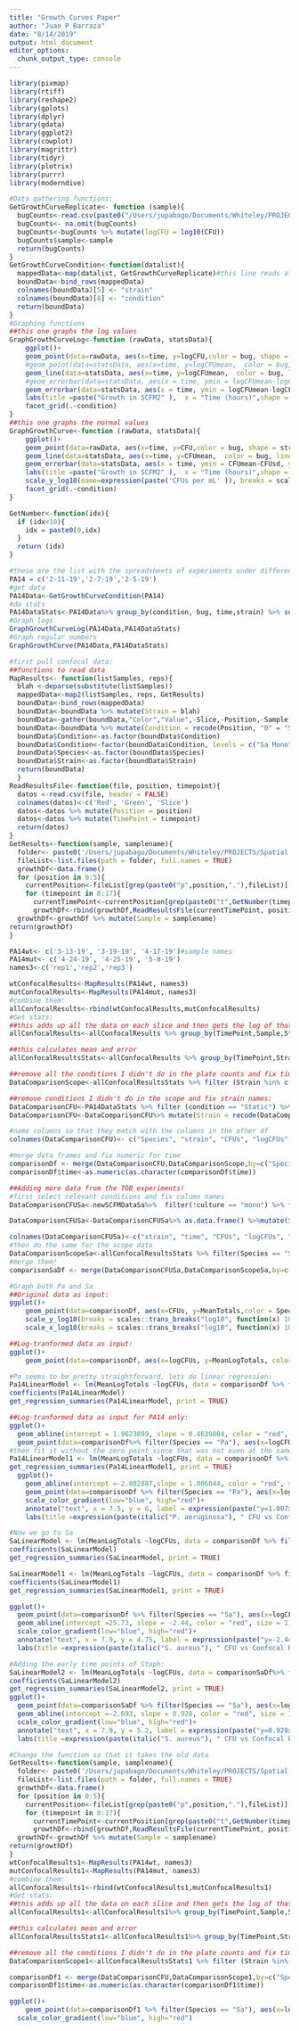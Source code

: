 ```yaml
---
title: "Growth Curves Paper"
author: "Juan P Barraza"
date: "8/14/2019"
output: html_document
editor_options: 
  chunk_output_type: console
---
```


```r
library(pixmap)
library(rtiff)
library(reshape2)
library(gplots)
library(dplyr)
library(gdata)
library(ggplot2)
library(cowplot)
library(magrittr)
library(tidyr)
library(plotrix)
library(purrr)
library(moderndive)

#Data gathering functions:
GetGrowthCurveReplicate<- function (sample){
  bugCounts<-read.csv(paste0("/Users/jupabago/Documents/Whiteley/PROJECTS/Spatial paper Data/GrowthCurves/", sample, ".csv"),header = TRUE)
  bugCounts<- na.omit(bugCounts)
  bugCounts<-bugCounts %>% mutate(logCFU = log10(CFU))
  bugCounts$sample<-sample
  return(bugCounts)
}
GetGrowthCurveCondition<-function(datalist){
  mappedData<-map(datalist, GetGrowthCurveReplicate)#this line reads all the files on the list
  boundData<-bind_rows(mappedData)
  colnames(boundData)[5] <- "strain"
  colnames(boundData)[8] <- "condition"
  return(boundData)
}
#Graphing functions
##this one graphs the log values
GraphGrowthCurveLog<-function (rawData, statsData){
    ggplot()+
    geom_point(data=rawData, aes(x=time, y=logCFU,color = bug, shape = strain),   size=2)+
    #geom_point(data=statsData, aes(x=time, y=logCFUmean,  color = bug, shape = strain), size=2)+
    geom_line(data=statsData, aes(x=time, y=logCFUmean,  color = bug, linetype = strain), size=2)+
    #geom_errorbar(data=statsData, aes(x = time, ymin = logCFUmean-logCFUsd, ymax = logCFUmean+logCFUsd, color = bug, linetype = strain), width = 0, size = 1)+
    geom_errorbar(data=statsData, aes(x = time, ymin = logCFUmean-logCFUse, ymax = logCFUmean+logCFUse, color = bug, linetype = strain), width = 0, size = 1)+
    labs(title =paste("Growth in SCFM2" ),  x = "Time (hours)",shape = "Strain",linetype = "Strain", color = "Bug")+
    facet_grid(.~condition)
}
##this one graphs the normal values
GraphGrowthCurve<-function (rawData, statsData){
    ggplot()+ 
    geom_point(data=rawData, aes(x=time, y=CFU,color = bug, shape = strain),   size=2)+
    geom_line(data=statsData, aes(x=time, y=CFUmean,  color = bug, linetype = strain), size=2)+
    geom_errorbar(data=statsData, aes(x = time, ymin = CFUmean-CFUsd, ymax = CFUmean+CFUsd, color = bug, linetype = strain), width = 0, size = 1)+
    labs(title =paste("Growth in SCFM2" ),  x = "Time (hours)",shape = "strain", color = "Species")+
    scale_y_log10(name=expression(paste('CFUs per mL' )), breaks = scales::trans_breaks("log10", function(x) 10^x), labels = scales::trans_format("log10", scales::math_format(10^.x)))+
    facet_grid(.~condition)
}

GetNumber<-function(idx){
  if (idx<10){
    idx = paste0(0,idx)
  }
  return (idx)
}
```

```r
#these are the list with the spreadsheets of experiments under different conditions
PA14 = c('2-11-19','2-7-19','2-5-19')
#get data
PA14Data<-GetGrowthCurveCondition(PA14)
#do stats
PA14DataStats<-PA14Data%>% group_by(condition, bug, time,strain) %>% summarise(CFUmean = mean (CFU), CFUsd = sd(CFU), CFUse = std.error(CFU), logCFUmean = mean (logCFU), logCFUsd = sd(logCFU),logCFUse = std.error(logCFU))
#Graph logs
GraphGrowthCurveLog(PA14Data,PA14DataStats)
#Graph regular numbers
GraphGrowthCurve(PA14Data,PA14DataStats)

```

```r
#first pull confocal data:
##functions to read data
MapResults<- function(listSamples, reps){
  blah <-deparse(substitute(listSamples))
  mappedData<-map2(listSamples, reps, GetResults)
  boundData<-bind_rows(mappedData)
  boundData<-boundData %>% mutate(Strain = blah)
  boundData<-gather(boundData,"Color","Value",-Slice,-Position,-Sample,-TimePoint,-Strain) %>% mutate(LogValue=ifelse(Value>0,log10(Value),0))
  boundData<-boundData %>% mutate(Condition = recode(Position, "0" = "Sa Mono", "1" = "Pa Mono", "2" = "Pa:Sa 1:1", "3" = "Pa:Sa 10:1", "4" = "Pa:Sa 1:100", "5" = "Pa:Sa 1:10" )) %>% mutate(Species = recode(Color, "Red" = "Sa", "Green" = "Pa")) %>% mutate(ZDistance = Slice *0.44)
  boundData$Condition<-as.factor(boundData$Condition)
  boundData$Condition<-factor(boundData$Condition, levels = c("Sa Mono", "Pa Mono", "Pa:Sa 1:1", "Pa:Sa 1:10", "Pa:Sa 1:100","Pa:Sa 10:1"))
  boundData$Species<-as.factor(boundData$Species)
  boundData$Strain<-as.factor(boundData$Strain)
  return(boundData)
  }
ReadResultsFile<-function(file, position, timepoint){
  datos <-read.csv(file, header = FALSE)
  colnames(datos)<-c('Red', 'Green', 'Slice')
  datos<-datos %>% mutate(Position = position)
  datos<-datos %>% mutate(TimePoint = timepoint)
  return(datos)
}
GetResults<-function(sample, samplename){
  folder<- paste0('/Users/jupabago/Documents/Whiteley/PROJECTS/Spatial paper Data/Microscopy Data/Other Data1/',sample,'/results')#the path needs to be "Other Data1"
  fileList<-list.files(path = folder, full.names = TRUE)
  growthDf<-data.frame()
  for (position in 0:5){
    currentPosition<-fileList[grep(paste0("p",position,"."),fileList)]
    for (timepoint in 0:17){
      currentTimePoint<-currentPosition[grep(paste0("t",GetNumber(timepoint),"_"),currentPosition)]
      growthDf<-rbind(growthDf,ReadResultsFile(currentTimePoint, position, timepoint))}}
  growthDf<-growthDf %>% mutate(Sample = samplename)
return(growthDf)
}

PA14wt<- c('3-13-19', '3-19-19', '4-17-19')#sample names 
PA14mut<- c('4-24-19', '4-25-19', '5-8-19')
names3<-c('rep1','rep2','rep3')

wtConfocalResults<-MapResults(PA14wt, names3)
mutConfocalResults<-MapResults(PA14mut, names3)
#combine them:
allConfocalResults<-rbind(wtConfocalResults,mutConfocalResults)
#Get stats:
##this adds up all the data on each slice and then gets the log of that total
allConfocalResults<-allConfocalResults %>% group_by(TimePoint,Sample,Strain,Condition,Species) %>% summarise(Totals = sum (Value))%>% mutate(LogTotals = ifelse(Totals>0, log10(Totals), 0))

##this calculates mean and error
allConfocalResultsStats<-allConfocalResults %>% group_by(TimePoint,Strain,Condition,Species) %>% summarise(MeanTotals = mean(Totals), SDTotals = sd(Totals), MeanLogTotals = mean(LogTotals), SDLogTotals = sd(LogTotals)) 

##remove all the conditions I didn't do in the plate counts and fix time points:
DataComparisonScope<-allConfocalResultsStats %>% filter (Strain %in% c("PA14wt","PA14mut")) %>% filter(Condition == "Pa:Sa 1:1") %>%  filter(TimePoint %in% c(0,3,7,11,15)) %>% select(Condition,TimePoint, Strain, Species, MeanTotals, MeanLogTotals) %>% mutate(time = ifelse(TimePoint>0, TimePoint+1, 0)) #The timePoint thing is because I start imaging after one hour and I don't have a time zero on scope

##remove conditions I didn't do in the scope and fix strain names:
DataComparisonCFU<-PA14DataStats %>% filter (condition == "Static") %>% select(bug, strain, CFUmean, logCFUmean, condition, time)%>% as.data.frame() 
DataComparisonCFU<-DataComparisonCFU%>% mutate(Strain = recode(DataComparisonCFU$strain, wt = "PA14wt", mut = "PA14mut"))

#name columns so that they match with the columns in the other df
colnames(DataComparisonCFU)<- c("Species", "strain", "CFUs", "logCFUs","Static", "time", "Strain")

#merge data frames and fix numeric for time
comparisonDf <- merge(DataComparisonCFU,DataComparisonScope,by=c("Species","Strain", "time"))
comparisonDf$time<-as.numeric(as.character(comparisonDf$time))

##Adding more data from the TOB experiments!
#first select relevant conditions and fix column names
DataComparisonCFUSa<-newSCFMDataSa%>%  filter(!culture == "mono") %>% filter(antibiotic == "Control") %>% select(CFU, culture, bug, timePoint, antibiotic, logTranformed,sample, condition) %>% group_by(culture, timePoint) %>% summarise(meanCFU = mean(CFU), meanLogCFU = mean(logTranformed))  

DataComparisonCFUSa<-DataComparisonCFUSa%>% as.data.frame() %>%mutate(Strain = recode(DataComparisonCFUSa$culture, wt = "PA14wt", mut = "PA14mut"))

colnames(DataComparisonCFUSa)<-c("strain", "time", "CFUs", "logCFUs", "Strain")
#then do the same for the scope data
DataComparisonScopeSa<-allConfocalResultsStats %>% filter(Species == "Sa")%>% filter (Strain %in% c("PA14wt","PA14mut")) %>% filter(Condition == "Pa:Sa 1:1") %>%  filter(TimePoint %in% c(0,2,3,4)) %>% select(Condition,TimePoint, Strain, Species, MeanTotals, MeanLogTotals) %>% mutate(time = ifelse(TimePoint>0, TimePoint+1, 0)) #The timePoint thing is because I start imaging after one hour and I don't have a time zero on scope
#merge them!
comparisonSaDf <- merge(DataComparisonCFUSa,DataComparisonScopeSa,by=c("time","Strain"))

```

```r
#Graph both Pa and Sa
##Original data as input:
ggplot()+
    geom_point(data=comparisonDf, aes(x=CFUs, y=MeanTotals,color = Species, shape = Strain),   size=4)+
    scale_y_log10(breaks = scales::trans_breaks("log10", function(x) 10^x), labels = scales::trans_format("log10", scales::math_format(10^.x)))+
    scale_x_log10(breaks = scales::trans_breaks("log10", function(x) 10^x), labels = scales::trans_format("log10", scales::math_format(10^.x)))

##Log-tranformed data as input:
ggplot()+
    geom_point(data=comparisonDf, aes(x=logCFUs, y=MeanLogTotals, color = Species, shape = Strain),   size=4)

#Pa seems to be pretty straightforward, lets do linear regression:
Pa14LinearModel <- lm(MeanLogTotals ~logCFUs, data = comparisonDf %>% filter (Species == "Pa"))
coefficients(Pa14LinearModel)
get_regression_summaries(Pa14LinearModel, print = TRUE)

##Log-tranformed data as input for PA14 only:
ggplot()+
  geom_abline(intercept = 1.9623899, slope = 0.4639804, color = "red", size = 3 )+
  geom_point(data=comparisonDf%>% filter(Species == "Pa"), aes(x=logCFUs,y=MeanLogTotals,  color = Species, shape = Strain),   size=4)
#then fit it without the zero point since that was not even at the same time
Pa14LinearModel1 <- lm(MeanLogTotals ~logCFUs, data = comparisonDf %>% filter (Species == "Pa") %>% filter(!time == 0))
get_regression_summaries(Pa14LinearModel1, print = TRUE)
  ggplot()+
    geom_abline(intercept =-2.882887,slope = 1.006844, color = "red", size = 1, linetype = "dashed" )+
    geom_point(data=comparisonDf %>% filter(Species == "Pa"), aes(x=logCFUs,y=MeanLogTotals,  color = time, shape = Strain),size=4)+
    scale_color_gradient(low="blue", high="red")+
    annotate("text", x = 7.5, y = 6, label = expression(paste("y=1.007x-2.883  ", R^2, "= 0.9")), color = "red", size = 8)+
    labs(title =expression(paste(italic("P. aeruginosa"), " CFU vs Confocal Biomass")), x = "Log CFUs",y = "Biomass from Scope")

#Now we go to Sa
SaLinearModel <- lm(MeanLogTotals ~logCFUs, data = comparisonDf %>% filter (Species == "Sa"))
coefficients(SaLinearModel)
get_regression_summaries(SaLinearModel, print = TRUE)

SaLinearModel1 <- lm(MeanLogTotals ~logCFUs, data = comparisonDf %>% filter (Species == "Sa")%>% filter(!time == 0))
coefficients(SaLinearModel1)
get_regression_summaries(SaLinearModel1, print = TRUE)

ggplot()+
  geom_point(data=comparisonDf %>% filter(Species == "Sa"), aes(x=logCFUs,y=MeanLogTotals,  color = time, shape = Strain),size=4)+
  geom_abline(intercept =25.73, slope = -2.44, color = "red", size = 1, linetype = "dashed" )+
  scale_color_gradient(low="blue", high="red")+
  annotate("text", x = 7.9, y = 4.75, label = expression(paste("y=-2.44x+25.73  ", R^2, "= 0.619")), color = "red", size = 8)+
  labs(title =expression(paste(italic("S. aureus"), " CFU vs Confocal Biomass")), x = "Log CFUs",y = "Biomass from Scope")

#Adding the early time points of Staph:
SaLinearModel2 <- lm(MeanLogTotals ~logCFUs, data = comparisonSaDf%>% filter(!time == 0))
coefficients(SaLinearModel2)
get_regression_summaries(SaLinearModel2, print = TRUE)
ggplot()+
  geom_point(data=comparisonSaDf %>% filter(Species == "Sa"), aes(x=logCFUs,y=MeanLogTotals,  color = time, shape = Strain),size=4)+
  geom_abline(intercept =-2.693, slope = 0.928, color = "red", size = 1, linetype = "dashed" )+
  scale_color_gradient(low="blue", high="red")+
  annotate("text", x = 7.9, y = 5.2, label = expression(paste("y=0.928x-2.693 ", R^2, "= 0.59")), color = "red", size = 8)+
  labs(title =expression(paste(italic("S. aureus"), " CFU vs Confocal Biomass")), x = "Log CFUs",y = "Biomass from Scope")

```

```r
#Change the function so that it takes the old data
GetResults<-function(sample, samplename){
  folder<- paste0('/Users/jupabago/Documents/Whiteley/PROJECTS/Spatial paper Data/Microscopy Data/Other Data/',sample,'/results')#the path needs to be "Other Data"
  fileList<-list.files(path = folder, full.names = TRUE)
  growthDf<-data.frame()
  for (position in 0:5){
    currentPosition<-fileList[grep(paste0("p",position,"."),fileList)]
    for (timepoint in 0:17){
      currentTimePoint<-currentPosition[grep(paste0("t",GetNumber(timepoint),"_"),currentPosition)]
      growthDf<-rbind(growthDf,ReadResultsFile(currentTimePoint, position, timepoint))}}
  growthDf<-growthDf %>% mutate(Sample = samplename)
return(growthDf)
}
wtConfocalResults1<-MapResults(PA14wt, names3)
mutConfocalResults1<-MapResults(PA14mut, names3)
#combine them:
allConfocalResults1<-rbind(wtConfocalResults1,mutConfocalResults1)
#Get stats:
##this adds up all the data on each slice and then gets the log of that total
allConfocalResults1<-allConfocalResults1%>% group_by(TimePoint,Sample,Strain,Condition,Species) %>% summarise(Totals = sum (Value))%>% mutate(LogTotals = ifelse(Totals>0, log10(Totals), 0))

##this calculates mean and error
allConfocalResultsStats1<-allConfocalResults1%>% group_by(TimePoint,Strain,Condition,Species) %>% summarise(MeanTotals = mean(Totals), SDTotals = sd(Totals), MeanLogTotals = mean(LogTotals), SDLogTotals = sd(LogTotals)) 

##remove all the conditions I didn't do in the plate counts and fix time points:
DataComparisonScope1<-allConfocalResultsStats1 %>% filter (Strain %in% c("PA14wt","PA14mut")) %>% filter(Condition == "Pa:Sa 1:1") %>%  filter(TimePoint %in% c(0,3,7,11,15)) %>% select(Condition,TimePoint, Strain, Species, MeanTotals, MeanLogTotals) %>% mutate(time = ifelse(TimePoint>0, TimePoint+1, 0)) #The timePoint thing is because I start imaging after one hour and I don't have a time zero on scope

comparisonDf1 <- merge(DataComparisonCFU,DataComparisonScope1,by=c("Species","Strain", "time"))
comparisonDf1$time<-as.numeric(as.character(comparisonDf1$time))

ggplot()+
    geom_point(data=comparisonDf1 %>% filter(Species == "Sa"), aes(x=logCFUs, y=MeanLogTotals, color = time, shape = Strain),   size=4)+
  scale_color_gradient(low="blue", high="red")
```

